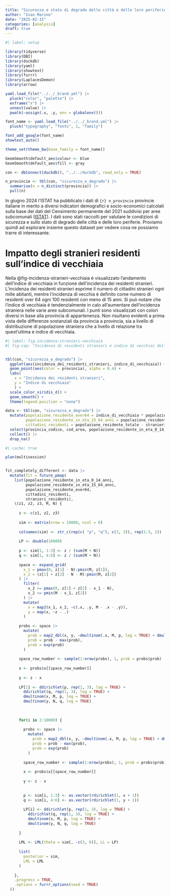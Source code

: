 ```yaml
---
title: "Sicurezza e stato di degrado delle città e delle loro periferie"
author: "Ivan Marino"
date: "2025-02-15"
categories: [analysis]
draft: true
---
```


```r
#| label: setup

library(tidyverse)
library(DBI)
library(duckdb)
library(yaml)
library(showtext)
library(furrr)
library(LaplacesDemon)
library(arrow)

yaml.load_file("../../_brand.yml") |> 
  pluck("color", "palette") |> 
  enframe("x") |> 
  unnest(value) |> 
  pwalk(~assign(.x, .y, env = globalenv()))

font_name <- yaml.load_file("../../_brand.yml") |> 
  pluck("typography", "fonts", 1, "family")

font_add_google(font_name)
showtext_auto()

theme_set(theme_bw(base_family = font_name))

GeomSmooth$default_aes$colour <- blue
GeomSmooth$default_aes$fill <- gray
```

```r

con <- dbConnect(duckdb(), "../../duckdb", read_only = TRUE)
```

```r

n_provincie <- tbl(con, "sicurezza_e_degrado") |> 
  summarise(n = n_distinct(provincia)) |> 
  pull(n)
```

In giugno 2024 l'ISTAT ha pubblicato i dati di `{r} n_provincie` provincie italiane in merito a diversi indicatori demografici e socio-economici calcolati sulla base dei dati del Censimento permanente del 2021 suddivisi per aree subcomunali ([ISTAT](https://www.istat.it/audizioni/sicurezza-e-stato-di-degrado-delle-citta-e-delle-loro-periferie/)). I dati sono stati raccolti per valutare le condizioni di sicurezza e sullo stato di degrado delle città e delle loro periferie. Proviamo quindi ad esplorare insieme questo dataset per vedere cosa ne possiamo trarre di interessante.

# Impatto degli stranieri residenti sull'indice di vecchiaia

Nella @fig-incidenza-stranieri-vecchiaia è visualizzato l'andamento dell'indice di vecchiaia in funzione dell'incidenza dei residenti stranieri. L'incidenza dei residenti stranieri esprime il numero di cittadini stranieri ogni mille abitanti, mentre l'incidenza di vecchia è definito come numero di residenti over 64 ogni 100 residenti con meno di 15 anni. Si può notare che l'indice di vecchiaia è tendenzialmente in calo all'aumentare dell'incidenza straniera nelle varie aree subcomunali. I punti sono visualizzati con colori diversi in base alla provincia di appartenenza. Non risultano evidenti a prima vista delle differenze sostanziali da provincia a provincia, sia a livello di distribuzione di popolazione straniera che a livello di relazione tra quest'ultima e indice di vecchiaia.

```r
#| label: fig-incidenza-stranieri-vecchiaia
#| fig-cap: "Incidenza di residenti stranieri e indice di vecchiai delle diverse aree subcomunali"


tbl(con, "sicurezza_e_degrado") |>
  ggplot(aes(incidenza_dei_residenti_stranieri, indice_di_vecchiaia)) +
  geom_point(aes(color = provincia), alpha = 0.4) +
  labs(
    x = "Incidenza dei residenti stranieri",
    y = "Indice di vecchiaia"
    ) +
  scale_color_viridis_d() +
  geom_smooth() +
  theme(legend.position = "none")

```

```r

data <- tbl(con, "sicurezza_e_degrado") |>
  mutate(popolazione_residente_over64 = indice_di_vecchiaia * popolazione_residente_in_eta_0_14_anni / 100,
         popolazione_residente_in_eta_15_64_anni = popolazione_residente_totale - popolazione_residente_over64 - popolazione_residente_in_eta_0_14_anni,
         cittadini_residenti = popolazione_residente_totale - stranieri_residenti) |> 
  select(provincia_codice, cod_area, popolazione_residente_in_eta_0_14_anni, popolazione_residente_in_eta_15_64_anni, popolazione_residente_over64, cittadini_residenti, stranieri_residenti) |>
  collect() |> 
  drop_na()
```

```r
#| cache: true

plan(multisession)


fit_completely_different <- data |>
  mutate(fit = future_pmap(
    list(popolazione_residente_in_eta_0_14_anni,
         popolazione_residente_in_eta_15_64_anni,
         popolazione_residente_over64,
         cittadini_residenti,
         stranieri_residenti),
    \(z1, z2, z3, M, N) {
      
      z <- c(z1, z2, z3)
      
      sim <- matrix(nrow = 10000, ncol = 6)
      
      colnames(sim) <- str_c(rep(c( "p", "q"), c(3, 3)), rep(1:3, 2))
      
      LP <- double(10000)
      
      p <- sim[1, 1:3] <- z / (sum(M + N))
      q <- sim[1, 4:6] <- z / (sum(M + N))
      
      space <- expand_grid(
        x_1 = pmax(0, z[1] - N):pmin(M, z[1]),
        x_2 = (z[1] + z[2] - N - M):pmin(M, z[2])
      ) |> 
        filter(
          x_2 >= pmax(0, z[1] + z[2] - x_1 - N),
          x_2 <= pmin(M - x_1, z[2])
        ) |> 
        mutate(
          x = map2(x_1, x_2, ~c(.x, .y, M - .x - .y)),
          y = map(x, ~z - .)
        )
      
      probs <- space |> 
        mutate(
          prob = map2_dbl(x, y, ~dmultinom(.x, M, p, log = TRUE) + dmultinom(.y, N, q, log = TRUE)),
          prob = prob - max(prob),
          prob = exp(prob)
        )
      
      space_row_number <- sample(1:nrow(probs), 1, prob = probs$prob)
      
      x <- probs$x[[space_row_number]]
      
      y <- z - x
      
      LP[1] <- ddirichlet(p, rep(1, 3), log = TRUE) +
        ddirichlet(q, rep(1, 3), log = TRUE) + 
        dmultinom(x, M, p, log = TRUE) +
        dmultinom(y, N, q, log = TRUE)
      
      
      
      for(i in 2:10000) {
        
        probs <- space |> 
          mutate(
            prob = map2_dbl(x, y, ~dmultinom(.x, M, p, log = TRUE) + dmultinom(.y, N, q, log = TRUE)),
            prob = prob - max(prob),
            prob = exp(prob)
          )
        
        space_row_number <- sample(1:nrow(probs), 1, prob = probs$prob)
        
        x <- probs$x[[space_row_number]]
        
        y <- z - x
        
        
        p <- sim[i, 1:3] <- as.vector(rdirichlet(1, x + 1))
        q <- sim[i, 4:6] <- as.vector(rdirichlet(1, y + 1))
        
        LP[i] <- ddirichlet(p, rep(1, 3), log = TRUE) +
          ddirichlet(q, rep(1, 3), log = TRUE) + 
          dmultinom(x, M, p, log = TRUE) +
          dmultinom(y, N, q, log = TRUE)
        
      }
      
      LML <- LML(theta = sim[, -c(3, 6)], LL = LP)
      
      list(
        posterior = sim,
        LML = LML
      )
      
    },
    .progress = TRUE,
    .options = furrr_options(seed = TRUE)
  ))
```
